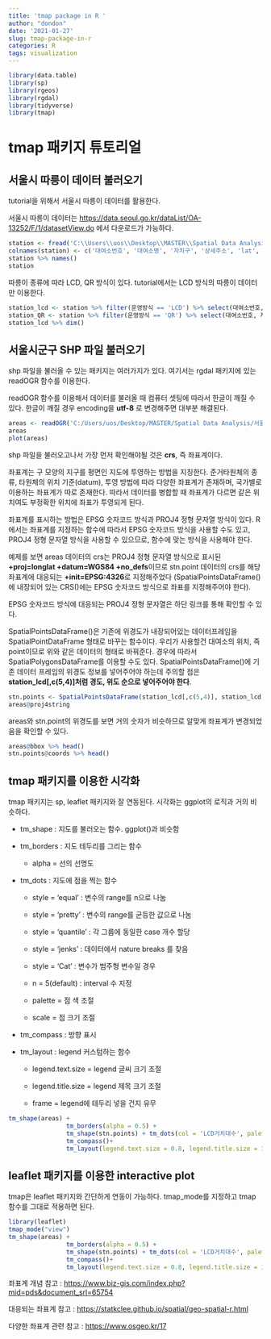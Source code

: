 ```yaml
---
title: 'tmap package in R '
author: "dondon"
date: '2021-01-27'
slug: tmap-package-in-r
categories: R
tags: visualization
---
```


```r
library(data.table)
library(sp)
library(rgeos)
library(rgdal)
library(tidyverse)
library(tmap)
```

# tmap 패키지 튜토리얼

## 서울시 따릉이 데이터 불러오기

tutorial을 위해서 서울시 따릉이 데이터를 활용한다.

서울시 따릉이 데이터는 <https://data.seoul.go.kr/dataList/OA-13252/F/1/datasetView.do> 에서 다운로드가 가능하다.

```r
station <- fread('C:\\Users\\uos\\Desktop\\MASTER\\Spatial Data Analysis\\공공자전거 대여소 정보.csv')
colnames(station) <- c('대여소번호', '대여소명', '자치구', '상세주소', 'lat', 'long', '설치시기', 'LCD거치대수', 'QR거치대수', '운영방식')
station %>% names()
station
```

따릉이 종류에 따라 LCD, QR 방식이 있다. tutorial에서는 LCD 방식의 따릉이 데이터만 이용한다.

```r
station_lcd <- station %>% filter(운영방식 == 'LCD') %>% select(대여소번호, 자치구, LCD거치대수, lat, long)
station_QR <- station %>% filter(운영방식 == 'QR') %>% select(대여소번호, 자치구, QR거치대수, lat, long)
station_lcd %>% dim()
```

## 서울시군구 SHP 파일 불러오기

shp 파일을 불러올 수 있는 패키지는 여러가지가 있다. 여기서는 rgdal 패키지에 있는 readOGR 함수를 이용한다.

readOGR 함수를 이용해서 데이터를 불러올 때 컴퓨터 셋팅에 따라서 한글이 깨질 수 있다. 한글이 깨질 경우 encoding을 **utf-8** 로 변경해주면 대부분 해결된다.

```r
areas <- readOGR('C:/Users/uos/Desktop/MASTER/Spatial Data Analysis/서울시군구/TL_SCCO_SIG_W.shp', encoding = 'utf-8')
areas
plot(areas)
```

shp 파일을 불러오고나서 가장 먼저 확인해야될 것은 **crs**, 즉 좌표계이다.

좌표계는 구 모양의 지구를 평면인 지도에 투영하는 방법을 지칭한다. 준거타원체의 종류, 타원체의 위치 기준(datum), 투영 방법에 따라 다양한 좌표계가 존재하며, 국가별로 이용하는 좌표계가 따로 존재한다. 따라서 데이터를 병합할 때 좌표계가 다르면 같은 위치여도 부정확한 위치에 좌표가 투영되게 된다.

좌표계를 표시하는 방법은 EPSG 숫자코드 방식과 PROJ4 정형 문자열 방식이 있다. R에서는 좌표계를 지정하는 함수에 따라서 EPSG 숫자코드 방식을 사용할 수도 있고, PROJ4 정형 문자열 방식을 사용할 수 있으므로, 함수에 맞는 방식을 사용해야 한다.

예제를 보면 areas 데이터의 crs는 PROJ4 정형 문자열 방식으로 표시된 **+proj=longlat +datum=WGS84 +no_defs**이므로 stn.point 데이터의 crs를 해당 좌표계에 대응되는 **+init=EPSG:4326**로 지정해주었다 (SpatialPointsDataFrame()에 내장되어 있는 CRS()에는 EPSG 숫자코드 방식으로 좌표를 지정해주어야 한다).

EPSG 숫자코드 방식에 대응되는 PROJ4 정형 문자열은 하단 링크를 통해 확인할 수 있다.

SpatialPointsDataFrame()은 기존에 위경도가 내장되어있는 데이터프레임을 SpatialPointDataFrame 형태로 바꾸는 함수이다. 우리가 사용할건 대여소의 위치, 즉 point이므로 위와 같은 데이터의 형태로 바꿔준다. 경우에 따라서SpatialPolygonsDataFrame를 이용할 수도 있다. SpatialPointsDataFrame()에 기존 데이터 프레임의 위경도 정보를 넣어주어야 하는데 주의할 점은 **station_lcd[,c(5,4)]처럼 경도, 위도 순으로 넣어주어야 한다**.

```r
stn.points <- SpatialPointsDataFrame(station_lcd[,c(5,4)], station_lcd, proj4string = CRS("+init=EPSG:4326"))
areas@proj4string
```

areas와 stn.point의 위경도를 보면 거의 숫자가 비슷하므로 알맞게 좌표계가 변경되었음을 확인할 수 있다.

```r
areas@bbox %>% head()
stn.points@coords %>% head()
```

## tmap 패키지를 이용한 시각화 

tmap 패키지는 sp, leaflet 패키지와 잘 연동된다. 시각화는 ggplot의 로직과 거의 비슷하다.

-   tm_shape : 지도를 불러오는 함수. ggplot()과 비슷함

-   tm_borders : 지도 테두리를 그리는 함수

    -   alpha = 선의 선명도

-   tm_dots : 지도에 점을 찍는 함수

    -   style = 'equal' : 변수의 range를 n으로 나눔

    -   style = 'pretty' : 변수의 range를 균등한 값으로 나눔

    -   style = 'quantile' : 각 그룹에 동일한 case 개수 할당

    -   style = 'jenks' : 데이터에서 nature breaks 를 찾음

    -   style = 'Cat' : 변수가 범주형 변수일 경우

    -   n = 5(default) : interval 수 지정

    -   palette = 점 색 조절

    -   scale = 점 크기 조절

-   tm_compass : 방향 표시

-   tm_layout : legend 커스텀하는 함수

    -   legend.text.size = legend 글씨 크기 조절

    -   legend.title.size = legend 제목 크기 조절

    -   frame = legend에 테두리 넣을 건지 유무

```r
tm_shape(areas) + 
                tm_borders(alpha = 0.5) +
                tm_shape(stn.points) + tm_dots(col = 'LCD거치대수', palette = 'Reds', style = 'quantile', scale = 2.5) +
                tm_compass()+
                tm_layout(legend.text.size = 0.8, legend.title.size = 1.1, frame = FALSE)
```

## leaflet 패키지를 이용한 interactive plot 

tmap은 leaflet 패키지와 간단하게 연동이 가능하다. tmap_mode를 지정하고 tmap 함수를 그대로 적용하면 된다.

```r
library(leaflet)
tmap_mode("view")
tm_shape(areas) + 
                tm_borders(alpha = 0.5) +
                tm_shape(stn.points) + tm_dots(col = 'LCD거치대수', palette = 'Reds', style = 'quantile', scale = 2.5) +
                tm_compass()+
                tm_layout(legend.text.size = 0.8, legend.title.size = 1.1, frame = FALSE)
```

좌표계 개념 참고 : <https://www.biz-gis.com/index.php?mid=pds&document_srl=65754>

대응되는 좌표계 참고 : <https://statkclee.github.io/spatial/geo-spatial-r.html>

다양한 좌표계 관련 참고 : <https://www.osgeo.kr/17>
